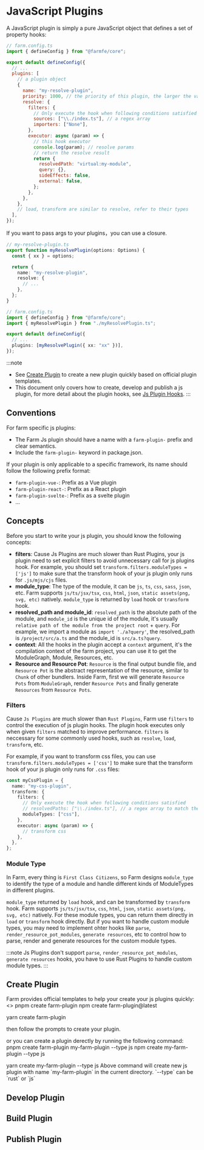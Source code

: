 

# JavaScript Plugins

A JavaScript plugin is simply a pure JavaScript object that defines a set of property hooks:

```js
// farm.config.ts
import { defineConfig } from "@farmfe/core";

export default defineConfig({
  // ...
  plugins: [
    // a plugin object
    {
      name: "my-resolve-plugin",
      priority: 1000, // the priority of this plugin, the larger the value, the earlier the execution. Normally internal plugins is 100.
      resolve: {
        filters: {
          // Only execute the hook when following conditions satisfied
          sources: ["\\./index.ts"], // a regex array
          importers: ["None"],
        },
        executor: async (param) => {
          // this hook executor
          console.log(param); // resolve params
          // return the resolve result
          return {
            resolvedPath: "virtual:my-module",
            query: {},
            sideEffects: false,
            external: false,
          };
        },
      },
    },
    // load, transform are similar to resolve, refer to their types
  ],
});
```

If you want to pass args to your plugins，you can use a closure.

```ts
// my-resolve-plugin.ts
export function myResolvePlugin(options: Options) {
  const { xx } = options;

  return {
    name: "my-resolve-plugin",
    resolve: {
      // ...
    },
  };
}

// farm.config.ts
import { defineConfig } from "@farmfe/core";
import { myResolvePlugin } from "./myResolvePlugin.ts";

export default defineConfig({
  // ...
  plugins: [myResolvePlugin({ xx: "xx" })],
});
```

:::note
* See [Create Plugin](#create-plugin) to create a new plugin quickly based on official plugin templates.
* This document only covers how to create, develop and publish a js plugin, for more detail about the plugin hooks, see [Js Plugin Hooks](/docs/api/js-plugin-api).
:::

## Conventions

For farm specific js plugins:

- The Farm Js plugin should have a name with a `farm-plugin-` prefix and clear semantics.
- Include the `farm-plugin-` keyword in package.json.

If your plugin is only applicable to a specific framework, its name should follow the following prefix format:

- `farm-plugin-vue-`: Prefix as a Vue plugin
- `farm-plugin-react-`: Prefix as a React plugin
- `farm-plugin-svelte-`: Prefix as a svelte plugin
- ...

## Concepts
Before you start to write your js plugin, you should know the following concepts:
* **filters**: Cause Js Plugins are much slower than Rust Plugins, your js plugin need to set explicit filters to avoid unnecessary call for js plugins hook. For example, you should set `transform.filters.moduleTypes = ['js']` to make sure that the transform hook of your js plugin only runs for `.js/mjs/cjs` files.
* **module_type**: The type of the module, it can be `js`, `ts`, `css`, `sass`, `json`, etc. Farm supports `js/ts/jsx/tsx`, `css`, `html`, `json`, `static assets(png, svg, etc)` natively. `module_type` is returned by `load` hook or `transform` hook.
* **resolved_path and module_id**: `resolved_path` is the absolute path of the module, and `module_id` is the unique id of the module, it's usually `relative path of the module from the project root` + `query`. For example, we import a module as `import './a?query'`, the resolved_path is `/project/src/a.ts` and the module_id is `src/a.ts?query`.
* **context**: All the hooks in the plugin accept a `context` argument, it's the compilation context of the farm project, you can use it to get the ModuleGraph, Module, Resources, etc.
* **Resource and Resource Pot**: `Resource` is the final output bundle file, and `Resource Pot` is the abstract representation of the resource, similar to `Chunk` of other bundlers. Inside Farm, first we will generate `Resource Pots` from `ModuleGraph`, render `Resource Pots` and finally generate `Resources` from `Resource Pots`.

### Filters
Cause `Js Plugins` are much slower than `Rust Plugins`, Farm use `filters` to control the execution of js plugin hooks. The plugin hook executes only when given `filters` matched to improve performance. `filters` is neccessary for some commonly used hooks, such as `resolve`, `load`, `transform`, etc. 

For example, if you want to transform css files, you can use `transform.filters.moduleTypes = ['css']` to make sure that the transform hook of your js plugin only runs for `.css` files:

```ts
const myCssPlugin = {
  name: "my-css-plugin",
  transform: {
    filters: {
      // Only execute the hook when following conditions satisfied
      // resolvedPaths: ["\\./index.ts"], // a regex array to match the resolvedPaths
      moduleTypes: ["css"],
    },
    executor: async (param) => {
      // transform css
    },
  },
};
```

### Module Type
In Farm, every thing is `First Class Citizens`, so Farm designs `module_type` to identify the type of a module and handle different kinds of ModuleTypes in different plugins. 

`module_type` returned by `load` hook, and can be transformed by `transform` hook. Farm supports `js/ts/jsx/tsx`, `css`, `html`, `json`, `static assets(png, svg, etc)` natively. For these module types, you can return them directly in `load` or `transform` hook directly. But if you want to handle custom module types, you may need to implement ohter hooks like `parse`, `render_resource_pot_modules`, `generate resources`, etc to control how to parse, render and generate resources for the custom module types.

:::note
Js Plugins don't support `parse`, `render_resource_pot_modules`, `generate resources` hooks, you have to use Rust Plugins to handle custom module types.
::: 

## Create Plugin
Farm provides official templates to help your create your js plugins quickly:
<>
    <Tabs>
      <TabItem value="pnpm" label="pnpm">
          <CodeBlock>pnpm create farm-plugin</CodeBlock>
              </TabItem>
          <TabItem value="npm" label="npm">
              <CodeBlock>npm create farm-plugin@latest</CodeBlock>
              </TabItem>

  <TabItem value="yarn" label="yarn">
          <CodeBlock>yarn create farm-plugin</CodeBlock>
              </TabItem>
          </Tabs>
</>

then follow the prompts to create your plugin.

or you can create a plugin derectly by running the following command:
<Tabs>
      <TabItem value="pnpm" label="pnpm">
          <CodeBlock>pnpm create farm-plugin my-farm-plugin --type js</CodeBlock>
              </TabItem>
          <TabItem value="npm" label="npm">
              <CodeBlock>npm create my-farm-plugin --type js</CodeBlock>
              </TabItem>

  <TabItem value="yarn" label="yarn">
          <CodeBlock>yarn create my-farm-plugin --type js</CodeBlock>
              </TabItem>
          </Tabs>
Above command will create new js plugin with name `my-farm-plugin` in the current directory. `--type` can be `rust` or `js`

## Develop Plugin

## Build Plugin

## Publish Plugin
